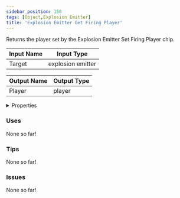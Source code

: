 ```yaml
---
sidebar_position: 150
tags: [Object,Explosion Emitter]
title: 'Explosion Emitter Get Firing Player'
---
```


Returns the player set by the Explosion Emitter Set Firing Player chip.




<EsbSvg />

| Input Name | Input Type |
|-----------|-----------|
| Target | explosion emitter |

| Output Name | Output Type |
|-----------|-----------|
| Player | player |


<details>
  <summary>Properties</summary>
  <div>
    <div>
    <table>
      <thead>
        <tr>
          <th>Is beta required?</th>
          <th>❌</th>
        </tr>
        <tr>
          <th>Is this chip a trolling risk?</th>
          <th>❌</th>
        </tr>
        <tr>
          <th>Is this chip a role assignment risk?</th>
          <th>❌</th>
        </tr>
        <tr>
          <th>Chip UUID</th>
          <th>36cd4562-2c1f-43e3-ba90-56daa0cb7339</th>
        </tr>
      </thead>
    </table>
    </div>
  </div>
</details>

### Uses

None so far!

### Tips

None so far!

### Issues

None so far!